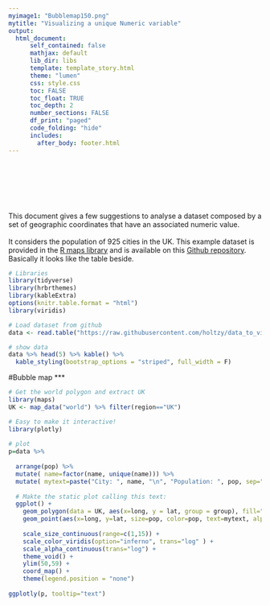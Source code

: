 ```yaml
---
myimage1: "Bubblemap150.png"
mytitle: "Visualizing a unique Numeric variable"
output:
  html_document:
      self_contained: false    
      mathjax: default
      lib_dir: libs
      template: template_story.html
      theme: "lumen"
      css: style.css
      toc: FALSE
      toc_float: TRUE
      toc_depth: 2
      number_sections: FALSE
      df_print: "paged"
      code_folding: "hide"
      includes: 
        after_body: footer.html
---
```


<br><br><br><br>
<div class="mycontent">






<div class = "row">
<div class = "col-md-6">
<br>This document gives a few suggestions to analyse a dataset composed by a set of geographic coordinates that have an associated numeric value.<br><br>It considers the population of 925 cities in the UK. This example dataset is provided in the [R maps library](https://github.com/adeckmyn/maps) and is available on this [Github repository](https://github.com/holtzy/data_to_viz/tree/master/Example_dataset). Basically it looks like the table beside.
</div>
<div class = "col-md-6">
```r
# Libraries
library(tidyverse)
library(hrbrthemes)
library(kableExtra)
options(knitr.table.format = "html")
library(viridis)

# Load dataset from github
data <- read.table("https://raw.githubusercontent.com/holtzy/data_to_viz/master/Example_dataset/18_ListGPSCoordinatesWithValue.csv", header=T)

# show data
data %>% head(5) %>% kable() %>%
  kable_styling(bootstrap_options = "striped", full_width = F)
```
</div>
</div>










#Bubble map
***

```r
# Get the world polygon and extract UK
library(maps)
UK <- map_data("world") %>% filter(region=="UK")

# Easy to make it interactive!
library(plotly)
 
# plot
p=data %>%
  
  arrange(pop) %>%
  mutate( name=factor(name, unique(name))) %>%
  mutate( mytext=paste("City: ", name, "\n", "Population: ", pop, sep="")) %>%  # This prepare the text displayed on hover.
 
  # Makte the static plot calling this text:
  ggplot() +
    geom_polygon(data = UK, aes(x=long, y = lat, group = group), fill="grey", alpha=0.3) +
    geom_point(aes(x=long, y=lat, size=pop, color=pop, text=mytext, alpha=pop) ) +
    
    scale_size_continuous(range=c(1,15)) +
    scale_color_viridis(option="inferno", trans="log" ) +
    scale_alpha_continuous(trans="log") +
    theme_void() +
    ylim(50,59) +
    coord_map() +
    theme(legend.position = "none")
 
ggplotly(p, tooltip="text")

```









